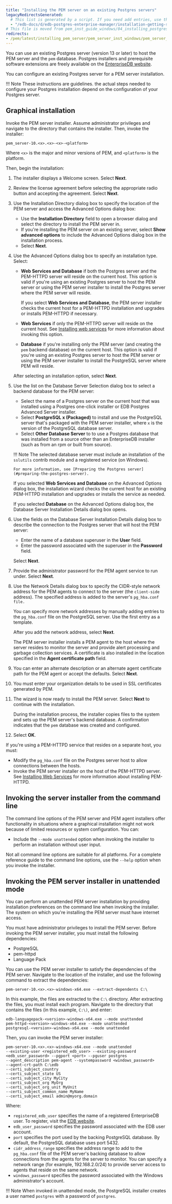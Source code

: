 ```yaml
---
title: "Installing the PEM server on an existing Postgres servers"
legacyRedirectsGenerated:
  # This list is generated by a script. If you need add entries, use the `legacyRedirects` key.
  - "/edb-docs/d/edb-postgres-enterprise-manager/installation-getting-started/windows-installation-guide/8.0/installing_pem_server_on_windows.html"
# This file is moved from pem_inst_guide_windows/04_installing_postgres_enterprise_manager/02_installing_pem_server_on_windows
redirects:
- /pem/latest/installing_pem_server/pem_server_inst_windows/pem_server_on_existing_pg_server/
---
```



You can use an existing Postgres server (version 13 or later) to host the PEM server and the `pem` database. Postgres installers and prerequisite software extensions are freely available on the [EnterpriseDB website](https://www.enterprisedb.com/downloads).

You can configure an existing Postgres server for a PEM server installation.

!!! Note
    These instructions are guidelines. the actual steps needed to configure your Postgres installation depend on the configuration of your Postgres server.


## Graphical installation

Invoke the PEM server installer. Assume administrator privileges and navigate to the directory that contains the installer. Then, invoke the installer:

```shell
pem_server-10.<x>.<x>-<x>-<platform>
```

Where `<x>` is the major and minor versions of PEM, and `<platform>` is the platform.

Then, begin the installation:

1.  The installer displays a Welcome screen. Select **Next**.

1.  Review the license agreement before selecting the appropriate radio button and accepting the agreement. Select **Next**.

1.  Use the Installation Directory dialog box to specify the location of the PEM server and access the Advanced Options dialog box:

    -   Use the **Installation Directory** field to open a browser dialog and select the directory to install the PEM server in.
    -   If you're installing the PEM server on an existing server, select **Show advanced options** to include the Advanced Options dialog box in the installation process.
    - Select **Next**.

1.  Use the Advanced Options dialog box to specify an installation type. Select:

    -   **Web Services and Database** if both the Postgres server and the PEM-HTTPD server will reside on the current host. This option is valid if you're using an existing Postgres server to host the PEM server or using the PEM server installer to install the Postgres server where the PEM server will reside.

        If you select **Web Services and Database**, the PEM server installer checks the current host for a PEM-HTTPD installation and upgrades or installs PEM-HTTPD if necessary.

    -   **Web Services** if only the PEM-HTTPD server will reside on the current host. See [Installing web services](pem_server_and_httpd_on_diff_host/#installing-web-services) for more information about invoking this option.

    -   **Database** if you're installing only the PEM server (and creating the `pem` backend database) on the current host. This option is valid if you're using an existing Postgres server to host the PEM server or using the PEM server installer to install the PostgreSQL server where PEM will reside.

    After selecting an installation option, select **Next**.

1.  Use the list on the Database Server Selection dialog box to select a backend database for the PEM server:

    -   Select the name of a Postgres server on the current host that was installed using a Postgres one-click installer or EDB Postgres Advanced Server installer.
    -   Select **PostgreSQL x (Packaged)** to install and use the PostgreSQL server that's packaged with the PEM server installer, where `x` is the version of the PostgreSQL database server.
    -   Select **Other Database Server** to to use a Postgres database that was installed from a source other than an EnterpriseDB installer (such as from an rpm or built from source).

    !!! Note
        The selected database server must include an installation of the `sslutils` contrib module and a registered service (on Windows).

        For more information, see [Preparing the Postgres server](#preparing-the-postgres-server).

    If you selected **Web Services and Database** on the Advanced Options dialog box, the installation wizard checks the current host for an existing PEM-HTTPD installation and upgrades or installs the service as needed.

    If you selected **Database** on the Advanced Options dialog box, the Database Server Installation Details dialog box opens.

1.  Use the fields on the Database Server Installation Details dialog box to describe the connection to the Postgres server that will host the PEM server:

    -   Enter the name of a database superuser in the **User** field.
    -   Enter the password associated with the superuser in the **Password** field.

    Select **Next**.

1.  Provide the administrator password for the PEM agent service to run under. Select **Next**.

1.  Use the Network Details dialog box to specify the CIDR-style network address for the PEM agents to connect to the server (the `client-side` address). The specified address is added to the server's `pg_hba.conf file.`

    You can specify more network addresses by manually adding entries to the `pg_hba.conf` file on the PostgreSQL server. Use the first entry as a template.

    After you add the network address, select **Next**.

    The PEM server installer installs a PEM agent to the host where the server resides to monitor the server and provide alert processing and garbage collection services. A certificate is also installed in the location specified in the **Agent certificate path** field.

1.  You can enter an alternate description or an alternate agent certificate path for the PEM agent or accept the defaults. Select **Next**.

1. You must enter your organization details to be used in SSL certificates generated by PEM.

1.  The wizard is now ready to install the PEM server. Select **Next** to continue with the installation.

    During the installation process, the installer copies files to the system and sets up the PEM server's backend database. A confirmation indicates that the `pem` database was created and configured.

1.  Select **OK**.

If you're using a PEM-HTTPD service that resides on a separate host, you must:

-   Modify the `pg_hba.conf` file on the Postgres server host to allow connections between the hosts.
-   Invoke the PEM server installer on the host of the PEM-HTTPD server. See [Installing Web Services](pem_server_and_httpd_on_diff_host/#installing-web-services) for more information about installing PEM-HTTPD.

## Invoking the server installer from the command line

The command line options of the PEM server and PEM agent installers offer functionality in situations where a graphical installation might not work because of limited resources or system configuration. You can:

-   Include the `--mode unattended` option when invoking the installer to perform an installation without user input.

Not all command line options are suitable for all platforms. For a complete reference guide to the command line options, use the `--help` option when you invoke the installer.

## Invoking the PEM server installer in unattended mode

You can perform an unattended PEM server installation by providing installation preferences on the command line when invoking the installer. The system on which you're installing the PEM server must have internet access.

You must have administrator privileges to install the PEM server. Before invoking the PEM server installer, you must install the following dependencies:

-   PostgreSQL
-   pem-httpd
-   Language Pack

You can use the PEM server installer to satisfy the dependencies of the PEM server. Navigate to the location of the installer, and use the following command to extract the dependencies:

```shell
pem-server-10.<x>.<x>-windows-x64.exe --extract-dependents C:\
```

In this example, the files are extracted to the `C:\` directory. After extracting the files, you must install each program. Navigate to the directory that contains the files (in this example, `C:\)`, and enter:

```shell
edb-languagepack-<version>-windows-x64.exe --mode unattended
pem-httpd-<version>-windows-x64.exe --mode unattended
postgresql-<version>-windows-x64.exe --mode unattended
```

Then, you can invoke the PEM server installer:

```shell
pem-server-10.<x>.<x>-windows-x64.exe --mode unattended
--existing-user <registered_edb_user> --existing-password
<edb_user_password> --pgport <port> --pguser postgres
--agent_description pem-agent --systempassword <windows_password>
--agent-crt-path C:\edb
--certi_subject_country 
--certi_subject_state US 
--certi_subject_city MyCity 
--certi_subject_org MyOrg
--certi_subject_org_unit MyUnit
--certi_subject_common_name MyName
--certi_subject_email admin@myorg.domain 

```

Where:

-   `registered_edb_user` specifies the name of a registered EnterpriseDB user. To register, visit the [EDB website](https://www.enterprisedb.com/user/register).
-   `edb_user_password` specifies the password associated with the EDB user account.
-   `port` specifies the port used by the backing PostgreSQL database. By default, the PostgreSQL database uses port 5432.
-   `cidr_address_range` specifies the address range to add to the `pg_hba.conf` file of the PEM server's backing database to allow connections from the agents for the server to monitor. You can specify a network range (for example, 192.168.2.0/24) to provide server access to agents that reside on the same network.
-   `windows_password` specifies the password associated with the Windows administrator's account.

!!! Note
    When invoked in unattended mode, the PostgreSQL installer creates a user named `postgres` with a password of `postgres`.
